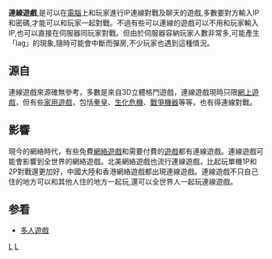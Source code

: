 {{unreferenced|time=2011-03-05T09:03:18+00:00}}
'''連線遊戲''',是可以在[[電腦|電腦]]上和玩家進行IP連線對戰及聊天的遊戲,多數要對方輸入IP和密碼,才能可以和玩家一起對戰。不過有些可以連線的遊戲可以不用和玩家輸入IP,也可以直接在伺服器同玩家對戰。但由於伺服器容納玩家人數非常多,可能產生「lag」的現象,隨時可能會中斷而彈房,不少玩家也遇到這種情況。

== 源自 ==
連線遊戲來源確無參考，多數是來自3D立體格鬥遊戲，連線遊戲現時只限[[網上遊戲|網上遊戲]]，但有些[[家用遊戲|家用遊戲]]，包恬[[拳皇|拳皇]]、[[生化危機|生化危機]]、[[戰爭機器|戰爭機器]]等等，也有得連線對戰。

== 影響 ==
現今的網絡時代，有些免費[[網絡遊戲|網絡遊戲]]和需要付費的[[遊戲|遊戲]]都有連線遊戲。連線遊戲可能會影響到全世界的網絡遊戲。北美網絡遊戲也流行連線遊戲，比起玩單機1P和2P對戰還更加好，中國大陸和香港網絡遊戲都出現連線遊戲。連線遊戲不只自己住的地方可以和其他人住的地方一起玩,還可以全世界人一起玩連線遊戲。

== 参看 ==
* [[多人遊戲|多人遊戲]]

[[分類:多人电子游戏|L]]
[[分類:网络遊戲|L]]